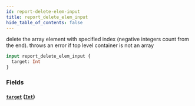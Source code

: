 ```yaml
---
id: report-delete-elem-input
title: report_delete_elem_input
hide_table_of_contents: false
---
```


delete the array element with specified index (negative integers count from the end). throws an error if top level container is not an array

```graphql
input report_delete_elem_input {
  target: Int
}
```

### Fields

#### [`target`](#) ([`Int`](../scalars/int))
